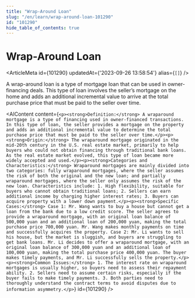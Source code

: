 ```yaml
---
title: "Wrap-Around Loan"
slug: "/en/learn/wrap-around-loan-101290"
id: "101290"
hide_table_of_contents: true
---
```



# Wrap-Around Loan

<ArticleMeta id={101290} updatedAt={'2023-09-26 13:58:54'} alias={`[]`} />
<div className='border-solid border-b border-t-0 my-4 border-[var(--ifm-color-gray-300)]' />

A wrap-around loan is a type of mortgage loan that can be used in owner-financing deals. This type of loan involves the seller’s mortgage on the home and adds an additional incremental value to arrive at the total purchase price that must be paid to the seller over time.

<AIContent content={`<p><strong>Definition:</strong> A wraparound mortgage is a type of financing used in owner-financed transactions. In this type of loan, the seller provides a mortgage on the property and adds an additional incremental value to determine the total purchase price that must be paid to the seller over time.</p><p><strong>Origin:</strong> The wraparound mortgage originated in the mid-20th century in the U.S. real estate market, primarily to help buyers who could not obtain financing through traditional bank loans. As the real estate market evolved, this type of loan became more widely accepted and used.</p><p><strong>Categories and Characteristics:</strong> Wraparound mortgages are mainly divided into two categories: fully wraparound mortgages, where the seller assumes the risk of both the original and the new loan; and partially wraparound mortgages, where the seller only assumes the risk of the new loan. Characteristics include: 1. High flexibility, suitable for buyers who cannot obtain traditional loans; 2. Sellers can earn additional income by charging higher interest rates; 3. Buyers can acquire property with a lower down payment.</p><p><strong>Specific Cases:</strong> Case 1: Mr. Wang wants to buy a house but cannot get a loan from the bank due to a low credit score. The seller agrees to provide a wraparound mortgage, with an original loan balance of 500,000 yuan and an additional loan of 200,000 yuan, making the total purchase price 700,000 yuan. Mr. Wang makes monthly payments on time and successfully acquires the property. Case 2: Mr. Li wants to sell his house, but the market is sluggish, and buyers are struggling to get bank loans. Mr. Li decides to offer a wraparound mortgage, with an original loan balance of 300,000 yuan and an additional loan of 100,000 yuan, making the total purchase price 400,000 yuan. The buyer makes timely payments, and Mr. Li successfully sells the property.</p><p><strong>Common Issues:</strong> 1. The interest rate on wraparound mortgages is usually higher, so buyers need to assess their repayment ability. 2. Sellers need to assume certain risks, especially if the buyer fails to make timely payments. 3. Both parties need to thoroughly understand the contract terms to avoid disputes due to information asymmetry.</p>`} id={101290} />

